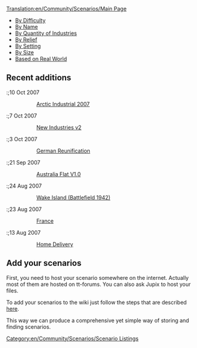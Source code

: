 [[Translation:en/Community/Scenarios/Main Page]]


* [[en/Community/Scenarios/Difficulty/Main Page|By Difficulty]]
* [[en/Community/Scenarios/List|By Name]]
* [[en/Community/Scenarios/Industry Density/Main Page|By Quantity of Industries]]
* [[en/Community/Scenarios/Relief/Main Page|By Relief]]
* [[en/Community/Scenarios/Climate/Main Page|By Setting]]
* [[en/Community/Scenarios/Size/Main Page|By Size]]
* [[en/Community/Scenarios/Real World|Based on Real World]]

==Recent additions==

:;10 Oct 2007
::[[en/Community/Scenarios/Arctic Industrial 2007|Arctic Industrial 2007]]

:;7 Oct 2007
::[[en/Community/Scenarios/New Industries 2|New Industries v2]]

:;3 Oct 2007
::[[en/Community/Scenarios/German Reunification|German Reunification]]

:;21 Sep 2007
::[[en/Community/Scenarios/Australia Flat|Australia Flat V1.0]]

:;24 Aug 2007
::[[en/Wake Island|Wake Island (Battlefield 1942)]]

:;23 Aug 2007
::[[en/France|France]]

:;13 Aug 2007
::[[en/Community/Scenarios/Home Delivery|Home Delivery]]

==Add your scenarios==

First, you need to host your scenario somewhere on the internet. Actually most of them are hosted on tt-forums. You can also ask Jupix to host your files.

To add your scenarios to the wiki just follow the steps that are described [[en/Community/Scenarios/Scenarios Team#procedure-to-adding-a-scenario|here]].

This way we can produce a comprehensive yet simple way of storing and finding scenarios.

[[Category:en/Community/Scenarios/Scenario Listings]]